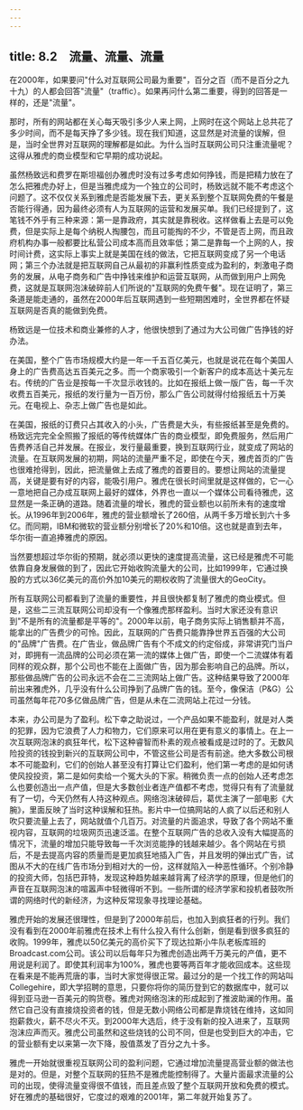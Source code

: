 ```yaml
---
---
---
```

title: 8.2　流量、流量、流量
---



在2000年，如果要问"什么对互联网公司最为重要"，百分之百（而不是百分之九十九）的人都会回答"流量"（traffic）。如果再问什么第二重要，得到的回答是一样的，还是"流量"。

那时，所有的网站都在关心每天吸引多少人来上网，上网时在这个网站上总共花了多少时间，而不是每天挣了多少钱。现在我们知道，这显然是对流量的误解，但是，当时全世界对互联网的理解都是如此。为什么当时互联网公司只注重流量呢？这得从雅虎的商业模型和它早期的成功说起。

虽然杨致远和费罗在斯坦福创办雅虎时没有过多考虑如何挣钱，而是把精力放在了怎么把雅虎办好上，但是当雅虎成为一个独立的公司时，杨致远就不能不考虑这个问题了。这不仅仅关系到雅虎是否能发展下去，更关系到整个互联网免费的午餐是否能行得通，因为最终必须有人为互联网的运营和发展买单。我们已经提到了，这笔钱不外乎有三种来源：第一是靠政府，其实就是靠税收。这样做看上去是可以免费，但是实际上是每个纳税人掏腰包，而且可能掏的不少，不管是否上网，而且政府机构办事一般都要比私营公司成本高而且效率低；第二是靠每一个上网的人，按时间计费，这实际上事实上就是美国在线的做法，它把互联网变成了另一个电话网；第三个办法就是把互联网自己从最初的非赢利性质变成为盈利的，刺激电子商务的发展，从电子商务和广告中挣钱来维护和运营互联网，从而做到用户上网免费，这就是互联网泡沫破碎前人们所说的"互联网的免费午餐"。现在证明了，第三条道是能走通的，虽然在2000年后互联网遇到一些短期困难时，全世界都在怀疑互联网是否真的能做到免费。

杨致远是一位技术和商业兼修的人才，他很快想到了通过为大公司做广告挣钱的好办法。

在美国，整个广告市场规模大约是一年一千五百亿美元，也就是说花在每个美国人身上的广告费高达五百美元之多。而一个商家吸引一个新客户的成本高达十美元左右。传统的广告业是按每一千次显示收钱的。比如在报纸上做一版广告，每一千次收费五百美元，报纸的发行量为一百万份，那么广告公司就得付给报纸五十万美元。在电视上、杂志上做广告也是如此。

在美国，报纸的订费只占其收入的小头，广告费是大头，有些报纸甚至是免费的。杨致远完完全全照搬了报纸的等传统媒体广告的商业模型，即免费服务，然后用广告费养活自己并发展。在报业，发行量最重要，换到互联网行业，就变成了网站的流量。在互联网发展的初期，网站的流量严重不足，即使在今天，雅虎首页的广告也很难抢得到，因此，把流量做上去成了雅虎的首要目的。要想让网站的流量提高，关键是要有好的内容，能吸引用户。雅虎在很长时间里就是这样做的，它一心一意地把自己办成互联网上最好的媒体，外界也一直以一个媒体公司看待雅虎，这显然是一条正确的道路。随着流量的增长，雅虎的营业额也以前所未有的速度增长。从1996年到2006年，雅虎的营业额增长了260倍，从两千多万增长到六十多亿。而同期，IBM和微软的营业额分别增长了20%和10倍。这也就是直到去年，华尔街一直追捧雅虎的原因。

当然要想超过华尔街的预期，就必须以更快的速度提高流量，这已经是雅虎不可能依靠自身发展做的到了，因此它开始收购流量大的公司，比如1999年，它通过换股的方式以36亿美元的高价外加10美元的期权收购了流量很大的GeoCity。

所有互联网公司都看到了流量的重要性，并且很快都复制了雅虎的商业模式。但是，这些二三流互联网公司却没有一个像雅虎那样盈利。当时大家还没有意识到"不是所有的流量都是平等的"。2000年以前，电子商务实际上销售额并不高，能拿出的广告费少的可怜。因此，互联网的广告费只能靠挣世界五百强的大公司的"品牌"广告费。在广告业，做品牌广告有个不成文的约定俗成，非常讲究门当户对，即拥有一流品牌的公司必须在第一流的媒体上做广告，即使一个二流媒体有着同样的观众群，那个公司也不能在上面做广告，因为那会影响自己的品牌。所以，那些做品牌广告的公司永远不会在二三流网站上做广告。这种结果导致了2000年前出来雅虎外，几乎没有什么公司挣到了品牌广告的钱。至今，像保洁（P&G）公司虽然每年花70多亿做品牌广告，但是从未在二流网站上花过一分钱。

本来，办公司是为了盈利。松下幸之助说过，一个产品如果不能盈利，就是对人类的犯罪，因为它浪费了人力和物力，它们原来可以用在更有意义的事情上。在上一次互联网泡沫的疯狂年代，松下这种睿智而朴素的观点被看成是过时的了。无数风险投资的钱投到新兴的互联网公司中，不管这些公司是否有前途。绝大多数公司根本不可能盈利，它们的创始人甚至没有打算让它们盈利，他们第一考虑的是如何诱使风投投资，第二是如何卖给一个冤大头的下家。稍微负责一点的创始人还考虑怎么也要创造出一点产值，但是大多数创业者连产值都不考虑，觉得只有有了流量就有了一切，今天仍然有人持这种观点。网络泡沫破碎后，葛优主演了一部电影《大腕》，里面反映了当时这种误解和狂热。影片中一位搞网站的人疯了以后还和别人吹只要流量上去了，网站就值个几百万。对流量的片面追求，导致了各个网站不重视内容，互联网的垃圾网页迅速泛滥。在整个互联网广告的总收入没有大幅提高的情况下，流量的增加只能导致每一千次浏览能挣的钱越来越少。各个网站在亏损后，不是去提高内容的质量而是更加疯狂地插入广告，并且发明的弹出式广告，试图从不大的在线广告市场分到相对大的一份，这样就陷入一种恶性循环。个别冷静的投资大师，包括巴菲特，发现这种趋势越来越背离了经济学的原理，但是他们的声音在互联网泡沫的喧嚣声中轻微得听不到。一些所谓的经济学家和投机者鼓吹所谓的网络时代的新经济，为这种反常现象寻找理论基础。

雅虎开始的发展还很理性，但是到了2000年前后，也加入到疯狂者的行列。我们没有看到在2000年前雅虎在技术上有什么投入有什么创新，倒是看到很多疯狂的收购。1999年，雅虎以50亿美元的高价买下了现达拉斯小牛队老板库班的Broadcast.com公司。该公司以后每年只为雅虎创造出两千万美元的产值，更不用说是利润了。即使其利润率为100%，雅虎也要等两百年才能收回成本。这些现在看来是不能再荒唐的事，当时大家觉得很正常。最过分的是一个找工作的网站叫Collegehire，即大学招聘的意思，只要你将你的简历登到它的数据库中，就可以得到亚马逊一百美元的购货卷。雅虎对网络泡沫的形成起到了推波助澜的作用。虽然它自己没有直接烧投资者的钱，但是无数小网络公司都是靠烧钱在维持，这如同抱薪救火，薪不尽火不灭。到2000年大选后，终于没有新的投入进来了，互联网泡沫应声而灭。雅虎公司虽然和这些烧钱的公司不同，但是也受到巨大的冲击，它的营业额有史以来第一次下降，股值蒸发了百分之九十多。

雅虎一开始就很重视互联网公司的盈利问题，它通过增加流量提高营业额的做法也是对的。但是，对整个互联网的狂热不是雅虎能控制得了。大量片面最求流量的公司的出现，使得流量变得很不值钱，而且差点毁了整个互联网开放和免费的模式。好在雅虎的基础很好，它度过的艰难的2001年，第二年就开始复苏了。